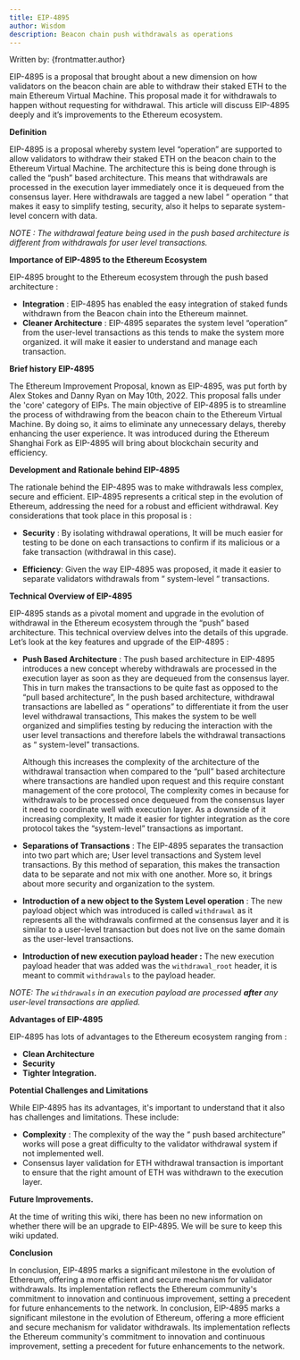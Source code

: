 ```yaml
---
title: EIP-4895
author: Wisdom
description: Beacon chain push withdrawals as operations
---
```


Written by: {frontmatter.author}

EIP-4895 is a proposal that brought about a new dimension on how validators on the beacon chain are able to withdraw their staked ETH to the main Ethereum Virtual Machine. This proposal made it for withdrawals to happen without requesting for withdrawal. This article will discuss EIP-4895 deeply and it’s improvements to the Ethereum ecosystem.

**Definition** 

EIP-4895 is a proposal whereby system level “operation” are supported to allow validators to withdraw their staked ETH on the beacon chain to the Ethereum Virtual Machine. The architecture this is being done through is called the “push” based architecture. This means that withdrawals are processed in the execution layer immediately once it is dequeued from the consensus layer. Here withdrawals are tagged a new label “ operation “ that makes it easy to simplify testing, security, also it helps to separate system-level concern with data.

*NOTE : The withdrawal feature being used in the push based architecture is different from withdrawals for user level  transactions.*

**Importance of EIP-4895 to the Ethereum Ecosystem**

EIP-4895 brought to the Ethereum ecosystem through the push based architecture :

- **Integration** : EIP-4895 has enabled the easy integration of staked funds withdrawn from the Beacon chain into the Ethereum mainnet.
- **Cleaner Architecture** : EIP-4895 separates the system level “operation”  from the user-level transactions as this tends to make the system more organized. it will make it easier to understand and manage each transaction.

**Brief history EIP-4895**

The Ethereum Improvement Proposal, known as EIP-4895, was put forth by Alex Stokes and Danny Ryan on May 10th, 2022. This proposal falls under the 'core' category of EIPs. The main objective of EIP-4895 is to streamline the process of withdrawing from the beacon chain to the Ethereum Virtual Machine. By doing so, it aims to eliminate any unnecessary delays, thereby enhancing the user experience. It was introduced during the Ethereum Shanghai Fork as EIP-4895 will bring about blockchain security and efficiency.

**Development and Rationale behind EIP-4895** 

The rationale behind the EIP-4895 was to make withdrawals less complex, secure and efficient. EIP-4895 represents a critical step in the evolution of Ethereum, addressing the need for a robust and efficient withdrawal. Key considerations that took place in this proposal is : 

- **Security** : By isolating withdrawal operations, It will be much easier for testing to be done on each transactions to confirm if its malicious or a fake transaction (withdrawal in this case).

- **Efficiency**: Given the way EIP-4895 was proposed, it made it easier to separate validators  withdrawals from “ system-level “ transactions.

**Technical Overview of EIP-4895**

EIP-4895 stands as a pivotal moment and upgrade in the evolution of withdrawal in the Ethereum ecosystem through the “push” based architecture. This technical overview delves into the details of this upgrade. Let’s look at the key features and upgrade of the EIP-4895 :

- **Push Based Architecture** : The push based architecture in EIP-4895 introduces a new concept whereby withdrawals are processed in the execution layer as soon as they are dequeued from the consensus layer. This in turn makes the transactions to be quite fast as opposed to the “pull based architecture”, In the push based architecture, withdrawal transactions are labelled as “ operations” to differentiate it from the user level withdrawal transactions, This makes the system to be well organized and simplifies testing by reducing the interaction with the user level transactions and therefore labels the withdrawal transactions as “ system-level” transactions.
    
    Although this increases the complexity of the architecture of the withdrawal transaction when compared to the “pull” based architecture where transactions are handled upon request and this require constant management of the core protocol, The complexity comes in because for withdrawals to be processed once dequeued from the consensus layer it need to coordinate well with execution layer.  As a downside of it increasing complexity, It made it easier for tighter integration as the core protocol takes the “system-level” transactions as important.
    
- **Separations of Transactions** : The EIP-4895 separates the transaction into two part which are; User level transactions and System level transactions. By this method of separation, this makes the transaction data to be separate and not mix with one another. More so, it brings about more security and organization to the system.

- **Introduction of a new object to the  System Level operation** : The new payload object which was introduced is called `withdrawal` as it represents all the withdrawals confirmed at the consensus layer and it is similar to a user-level transaction but does not live on the same domain as the user-level transactions.
- **Introduction of new execution payload  header :** The new execution payload header that was added was the `withdrawal_root` header, it is meant to commit `withdrawals` to the payload header.

*NOTE: The `withdrawals` in an execution payload are processed **after** any user-level transactions are applied.*

**Advantages of EIP-4895**

EIP-4895 has lots of advantages to the Ethereum ecosystem ranging from : 

- **Clean  Architecture**
- **Security**
- **Tighter Integration.**

**Potential Challenges and Limitations**

While EIP-4895 has its advantages, it's important to understand that it also has challenges and limitations. These include:

- **Complexity** : The complexity of the way the “ push based architecture” works will pose a great difficulty to the validator withdrawal system if not implemented well.
- Consensus layer validation for ETH withdrawal transaction is important to ensure that the right amount of ETH was withdrawn to the execution layer.

**Future Improvements.**

At the time of writing this wiki, there has been no new information on whether there will be an upgrade to EIP-4895. We will be sure to keep this wiki updated.

 

**Conclusion** 

In conclusion, EIP-4895 marks a significant milestone in the evolution of Ethereum, offering a more efficient and secure mechanism for validator withdrawals. Its implementation reflects the Ethereum community's commitment to innovation and continuous improvement, setting a precedent for future enhancements to the network.
In conclusion, EIP-4895 marks a significant milestone in the evolution of Ethereum, offering a more efficient and secure mechanism for validator withdrawals. Its implementation reflects the Ethereum community's commitment to innovation and continuous improvement, setting a precedent for future enhancements to the network.